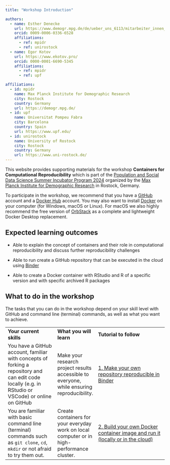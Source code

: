 ```yaml
---
title: "Workshop Introduction"

authors:
  - name: Esther Denecke
    url: https://www.demogr.mpg.de/de/ueber_uns_6113/mitarbeiter_innen_1899/esther_dorothea_denecke_4094/
    orcid: 0009-0006-0336-6528
    affiliations:
      - ref: mpidr
      - ref: unirostock
  - name: Egor Kotov
    url: https://www.ekotov.pro/
    orcid: 0000-0001-6690-5345
    affiliations:
      - ref: mpidr
      - ref: upf

affiliations:
  - id: mpidr
    name: Max Planck Institute for Demographic Research
    city: Rostock
    country: Germany
    url: https://demogr.mpg.de/
  - id: upf
    name: Universitat Pompeu Fabra
    city: Barcelona
    country: Spain
    url: https://www.upf.edu/
  - id: unirostock
    name: University of Rostock
    city: Rostock
    country: Germany
    url: https://www.uni-rostock.de/
---
```


This website provides supporting materials for the workshop **Containers for Computational Reproducibility** which is part of the [Population and Social Data Science Summer Incubator Program 2024](https://www.demogr.mpg.de/en/news_events_6123/news_press_releases_4630/news/population_and_social_data_science_summer_incubator_program_2024_13112){target="_blank"} organized by the [Max Planck Institute for Demographic Research](https://demogr.mpg.de/){target="_blank"} in Rostock, Germany.

To participate in the workshop, we recommend that you have a [GitHub](https://github.com/){target="_blank"} account and a [Docker Hub](https://hub.docker.com/){target="_blank"} account.
You may also want to install [Docker](https://docs.docker.com/get-docker/){target="_blank"} on your computer (for Windows, macOS or Linux).
For macOS we also highly recommend the free version of [OrbStack](https://orbstack.dev/download){target="_blank"} as a complete and lightweight Docker Desktop replacement.

## Expected learning outcomes

-   Able to explain the concept of containers and their role in computational reproducibility and discuss further reproducibility challenges

-   Able to run create a GitHub repository that can be executed in the cloud using [Binder](https://mybinder.org/){target="_blank"}

-   Able to create a Docker container with RStudio and R of a specific version and with specific archived R packages

## What to do in the workshop

The tasks that you can do in the workshop depend on your skill level with GitHub and command line (terminal) commands, as well as what you want to achieve.

|                                                                                                                                                     |                                                                                            |                                                                                                                     |
|--------------------------|------------------|-------------------------------------|
| **Your current skills**                                                                                                                             | **What you will learn**                                                                    | **Tutorial to follow**                                                                                              |
| You have a GitHub account, familiar with concepts of forking a repository and can edit code locally (e.g. in RStudio or VSCode) or online on GitHub | Make your research project results accessible to everyone, while ensuring reproducibility. | [1. Make your own repository reproducible in Binder](1-reproducible-github-repo-in-binder.qmd)                      |
| You are familiar with basic command line (terminal) commands such as `git clone`, `cd`, `mkdir` or not afraid to try them out.                      | Create containers for your everyday work on local computer or in high-performance cluster. | [2. Build your own Docker container image and run it (locally or in the cloud)](2-build-docker-container-image.qmd) |
